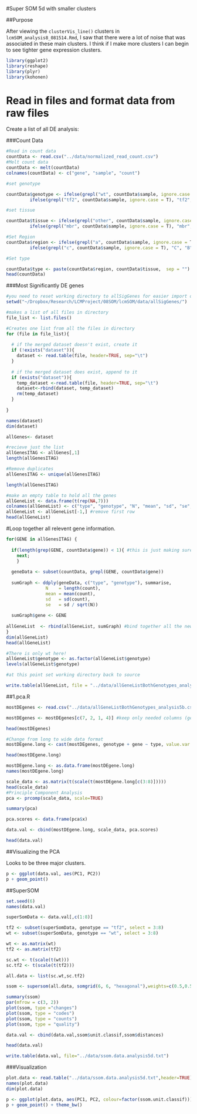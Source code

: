 #Super SOM 5d with smaller clusters 

##Purpose

After viewing the `clusterVis_line()` clusters in `lcmSOM_analysis8_081514.Rmd`, I saw that there were a lot of noise that was associated in these main clusters.  I think if I make more clusters I can begin to see tighter gene expression clusters.   

```r
library(ggplot2)
library(reshape)
library(plyr)
library(kohonen)
```

Read in files and format data from raw files
=============================================

Create a list of all DE analysis:

###Count Data
```r
#Read in count data
countData <- read.csv("../data/normalized_read_count.csv")
#Melt count data
countData <- melt(countData)
colnames(countData) <- c("gene", "sample", "count")

#set genotype

countData$genotype <- ifelse(grepl("wt", countData$sample, ignore.case = T), "wt", 
         ifelse(grepl("tf2", countData$sample, ignore.case = T), "tf2", "unknown"))

#set tissue

countData$tissue <- ifelse(grepl("other", countData$sample, ignore.case = T), "other", 
         ifelse(grepl("mbr", countData$sample, ignore.case = T), "mbr", "unknown"))

#Set Region
countData$region <- ifelse(grepl("a", countData$sample, ignore.case = T), "A", 
         ifelse(grepl("c", countData$sample, ignore.case = T), "C", "B"))

#Set type

countData$type <- paste(countData$region, countData$tissue,  sep = "")
head(countData)
```

###Most Significantly DE genes
```r

#you need to reset working directory to allSigGenes for easier import of list of significant genes
setwd("~/Dropbox/Research/LCMProject/08SOM/lcmSOM/data/allSigGenes/")

#makes a list of all files in directory
file_list <- list.files()

#Creates one list from all the files in directory
for (file in file_list){
       
  # if the merged dataset doesn't exist, create it
  if (!exists("dataset")){
    dataset <- read.table(file, header=TRUE, sep="\t")
  }
   
  # if the merged dataset does exist, append to it
  if (exists("dataset")){
    temp_dataset <-read.table(file, header=TRUE, sep="\t")
    dataset<-rbind(dataset, temp_dataset)
    rm(temp_dataset)
  }
 
}

names(dataset)
dim(dataset)

allGenes<- dataset

#recieve just the list
allGenesITAG <- allGenes[,1]
length(allGenesITAG)

#Remove duplicates
allGenesITAG <- unique(allGenesITAG)

length(allGenesITAG)

#make an empty table to hold all the genes
allGeneList <- data.frame(t(rep(NA,7)))
colnames(allGeneList) <- c("type", "genotype", "N", "mean", "sd", "se", "gene")
allGeneList <- allGeneList[-1,] #remove first row
head(allGeneList)
```

#Loop together all relevent gene information.

```r
for(GENE in allGenesITAG) {
 
  if(length(grep(GENE, countData$gene)) < 1){ #this is just making sure that the list of sig genes
    next; 
    }
      
  geneData <- subset(countData, grepl(GENE, countData$gene))
   
  sumGraph <- ddply(geneData, c("type", "genotype"), summarise,
               N    = length(count),
               mean = mean(count),
               sd   = sd(count),
               se   = sd / sqrt(N))
  
  sumGraph$gene <- GENE
  
allGeneList  <- rbind(allGeneList, sumGraph) #bind together all the new rows per loop. 
}
dim(allGeneList)
head(allGeneList)

#There is only wt here!
allGeneList$genotype <- as.factor(allGeneList$genotype)
levels(allGeneList$genotype)

#at this point set working directory back to source

write.table(allGeneList, file = "../data/allGeneListBothGenotypes_analysis5b.csv", sep = ",")
```

##1.pca.R


```r

mostDEgenes <- read.csv("../data/allGeneListBothGenotypes_analysis5b.csv")

mostDEgenes <- mostDEgenes[c(7, 2, 1, 4)] #keep only needed columns (gene, genotype, type, mean)

head(mostDEgenes)

#Change from long to wide data format
mostDEgene.long <- cast(mostDEgenes, genotype + gene ~ type, value.var = mean, fun.aggregate = "mean")  #why did I have to specify "mean" here? Are there duplicates of types? Double check later. 

head(mostDEgene.long)

mostDEgene.long <- as.data.frame(mostDEgene.long) 
names(mostDEgene.long)

scale_data <- as.matrix(t(scale(t(mostDEgene.long[c(3:8)]))))
head(scale_data) 
#Principle Component Analysis
pca <- prcomp(scale_data, scale=TRUE) 

summary(pca) 

pca.scores <- data.frame(pca$x)

data.val <- cbind(mostDEgene.long, scale_data, pca.scores) 

head(data.val)
```


##Visualizing the PCA

Looks to be three major clusters. 

```r
p <- ggplot(data.val, aes(PC1, PC2)) 
p + geom_point()
```


##SuperSOM

```r
set.seed(6)
names(data.val)

superSomData <- data.val[,c(1:8)]

tf2 <- subset(superSomData, genotype == "tf2", select = 3:8)
wt <- subset(superSomData, genotype == "wt", select = 3:8)

wt <- as.matrix(wt)
tf2 <- as.matrix(tf2)

sc.wt <- t(scale(t(wt)))
sc.tf2 <- t(scale(t(tf2)))

all.data <- list(sc.wt,sc.tf2)

ssom <- supersom(all.data, somgrid(6, 6, "hexagonal"),weights=c(0.5,0.5)) 

summary(ssom)
par(mfrow = c(3, 2))
plot(ssom, type ="changes")
plot(ssom, type = "codes")
plot(ssom, type = "counts")
plot(ssom, type = "quality")

data.val <- cbind(data.val,ssom$unit.classif,ssom$distances)

head(data.val)

write.table(data.val, file="../data/ssom.data.analysis5d.txt")
```

###Visualization 

```r
plot.data <- read.table("../data/ssom.data.analysis5d.txt",header=TRUE)
names(plot.data)
dim(plot.data)

p <- ggplot(plot.data, aes(PC1, PC2, colour=factor(ssom.unit.classif))) 
p + geom_point() + theme_bw()
```


